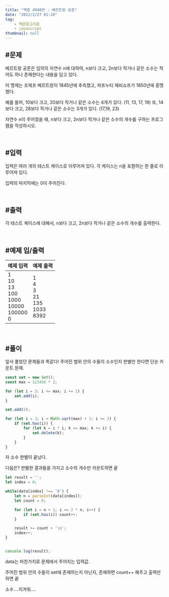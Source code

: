 ```yaml
---
title: "백준 4948번 : 베르트랑 공준"
date: "2022/2/27 01:10"
tag:
    - 백준알고리즘
    - javascript
thumbnail: null
---
```


## #문제

베르트랑 공준은 임의의 자연수 n에 대하여, n보다 크고, 2n보다 작거나 같은 소수는 적어도 하나 존재한다는 내용을 담고 있다.

이 명제는 조제프 베르트랑이 1845년에 추측했고, 파프누티 체비쇼프가 1850년에 증명했다.

예를 들어, 10보다 크고, 20보다 작거나 같은 소수는 4개가 있다. (11, 13, 17, 19) 또, 14보다 크고, 28보다 작거나 같은 소수는 3개가 있다. (17,19, 23)

자연수 n이 주어졌을 때, n보다 크고, 2n보다 작거나 같은 소수의 개수를 구하는 프로그램을 작성하시오. 

<br/>

## #입력

입력은 여러 개의 테스트 케이스로 이루어져 있다. 각 케이스는 n을 포함하는 한 줄로 이루어져 있다.

입력의 마지막에는 0이 주어진다.

<br/>

## #출력

각 테스트 케이스에 대해서, n보다 크고, 2n보다 작거나 같은 소수의 개수를 출력한다.

<br/>

## #예제 입/출력

| 예제 입력 | 예제 출력 |
| ----- | ----- |
| 1<br/>10<br/>13<br/>100<br/>1000<br/>10000<br/>100000<br/>0 | 1<br/>4<br/>3<br/>21<br/>135<br/>1033<br/>8392 |

<br/>

## #풀이

앞서 풀었던 문제들과 똑같다! 주어진 범위 안의 수들이 소수인지 판별만 한다면 단순 카운트 문제.

```javascript
const set = new Set();
const max = 123456 * 2;

for (let i = 3; i <= max; i += 2) {
    set.add(i);
}

set.add(2);

for (let i = 3; i < Math.sqrt(max) + 1; i += 2) {
    if (set.has(i)) {
        for (let k = i * i; k <= max; k += i) {
            set.delete(k);
        }
    }
}
```

자 소수 판별이 끝났다.

다음은? 판별한 결과들을 가지고 소수의 개수만 카운트하면 끝

```javascript
let result = '';
let index = 0;

while(data[index] !== '0') {
    let n = parseInt(data[index]);
    let count = 0;

    for (let i = n + 1; i <= 2 * n; i++) {
        if (set.has(i)) count++;
    }

    result += count + '\n';
    index++;
}


console.log(result);
```

data는 마찬가지로 문제에서 주어지는 입력값.

주어진 범위 안의 수들이 set에 존재하는지 아닌지, 존재하면 count++ 해주고 출력만 하면 끝

소수....지겨워....